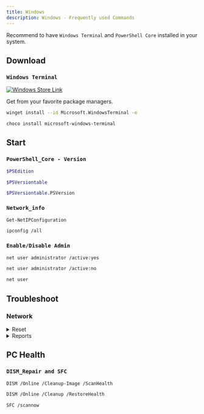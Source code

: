 ```yaml
---
title: Windows
description: Windows - Frequently used Commands
---
```




Recommend to have `Windows Terminal` and `PowerShell Core` installed in your system.

## Download

### `Windows Terminal`

<a href="ms-windows-store://pdp/?productid=9n0dx20hk701" target="_blank">
  <img
    src={require('/img/winstore.png').default}
    alt="Windows Store Link"
    className="winstore"
  />
</a>

Get from your favorite package managers.

<Tabs>

  <TabItem value="winget" label="Winget" default>

```sh
winget install --id Microsoft.WindowsTerminal -e
```


  </TabItem>
  <TabItem value="choco" label="Chocolatey">

```sh
choco install microsoft-windows-terminal
```
  </TabItem>

</Tabs>

<!-- 
```sh
hostname
``` -->

## Start

###  ``PowerShell_Core - Version``

<Tabs>
  <TabItem value="pwshedition" label="Edition" default>

```sh
$PSEdition
```

  </TabItem>
  <TabItem value="pwshversionA" label="Version">

```sh
$PSVersiontable
```


  </TabItem>
  <TabItem value="pwshversionB" label="Build">

```sh
$PSVersiontable.PSVersion
```

  </TabItem>
</Tabs>


### `Network_info`

<Tabs>
  <TabItem value="pwsh" label="PowerShell" default>

```sh
Get-NetIPConfiguration
```

  </TabItem>
  <TabItem value="cmd" label="CMD">

```sh
ipconfig /all
```

  </TabItem>

</Tabs>

### `Enable/Disable Admin`

<Tabs>
  <TabItem value="enable" label="Enable" default>

```sh
net user administrator /active:yes
```

  </TabItem>
  <TabItem value="disable" label="Disable">

```sh
net user administrator /active:no
```

  </TabItem>

  <TabItem value="lists" label="List">

```sh
net user
```

  </TabItem>
</Tabs>



## Troubleshoot

### Network

<details>
<summary>Reset</summary>

```bash
ipconfig /release
```
```bash
ipconfig /flushdns
```
```bash
ipconfig /renew
```
:::caution[Optional]

Continue these two commands if you want to reset your network completely.

:::


```bash
netsh int ip reset
```
```bash
netsh winsock reset
```
Restart computer.

```sh
Restart-Comuputer
```

</details>

<details>
<summary>Reports</summary>

```bash
netsh interface show interface
```
```bash
netsh wlan show wlanreport
```
```bash
netsh interface ip show dnsservers
```

</details>


## PC Health

### ``DISM_Repair and SFC``


<Tabs>
  <TabItem value="scn" label="Scan" default>


```sh
DISM /Online /Cleanup-Image /ScanHealth
```

  </TabItem>
  <TabItem value="rest" label="Restore">

```sh
DISM /Online /Cleanup /RestoreHealth
```

  </TabItem>
  <TabItem value="sfc" label="SFC">

```sh
SFC /scannow
```

  </TabItem>
</Tabs>
